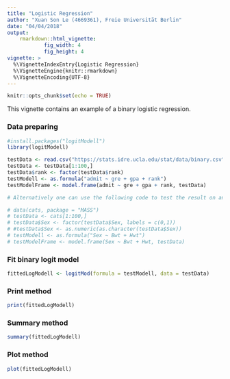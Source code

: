 ```yaml
---
title: "Logistic Regression"
author: "Xuan Son Le (4669361), Freie Universität Berlin"
date: "04/04/2018"
output: 
    rmarkdown::html_vignette:
            fig_width: 4
            fig_height: 4
vignette: >
  %\VignetteIndexEntry{Logistic Regression}
  %\VignetteEngine{knitr::rmarkdown}
  %\VignetteEncoding{UTF-8}
---
```


```r
knitr::opts_chunk$set(echo = TRUE)
```

This vignette contains an example of a binary logistic regression. 

### Data preparing
```r
#install.packages("logitModell")
library(logitModell)

testData <- read.csv("https://stats.idre.ucla.edu/stat/data/binary.csv")
testData <- testData[1:100,]
testData$rank <- factor(testData$rank)
testModell <- as.formula("admit ~ gre + gpa + rank")
testModelFrame <- model.frame(admit ~ gre + gpa + rank, testData)

# Alternatively one can use the following code to test the result on another data set. This data set is default built in R.

# data(cats, package = "MASS")
# testData <- cats[1:100,]
# testData$Sex <- factor(testData$Sex, labels = c(0,1))
# #testData$Sex <- as.numeric(as.character(testData$Sex))
# testModell <- as.formula("Sex ~ Bwt + Hwt")
# testModelFrame <- model.frame(Sex ~ Bwt + Hwt, testData)
```

### Fit binary logit model  
```r
fittedLogModell <- logitMod(formula = testModell, data = testData)
```

### Print method  
```r
print(fittedLogModell)
```

### Summary method  
```r
summary(fittedLogModell)
```

### Plot method  
```r
plot(fittedLogModell)
```






